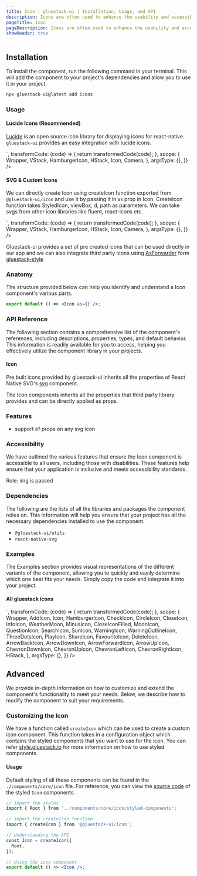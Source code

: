 ```yaml
---
title: Icon | gluestack-ui | Installation, Usage, and API
description: Icons are often used to enhance the usability and accessibility of digital products by providing users with clear and intuitive visual cues. It serves as an intuitive and easily recognizable way to communicate with users.
pageTitle: Icon
pageDescription: Icons are often used to enhance the usability and accessibility of digital products by providing users with clear and intuitive visual cues. It serves as an intuitive and easily recognizable way to communicate with users.
showHeader: true
---
```



<Meta title="components/Media And Icons/Icon" />




## Installation

To install the component, run the following command in your terminal. This will add the component to your project's dependencies and allow you to use it in your project.

```jsx
npx gluestack-ui@latest add icons
```

### Usage

#### Lucide Icons (Recommended)

[Lucide]("https://lucide.dev/docs/lucide-react-native") is an open source icon library for displaying icons for react-native. `gluestack-ui` provides an easy integration with lucide icons.

<AppProvider>
  <CodePreview
    showComponentRenderer={true}
    showArgsController={false}
    metaData={{
      code: `
      <VStack space="md" alignItems='center'>
        <Icon as={Camera} color="$orange500"/>
        <Icon as={Camera} color="$primary500" />
        <Icon as={Camera} size="xl" color="$green500"/>
        <Icon as={Camera} sx={{ h: 40, w: 40, color: 'red' }} />
    </VStack>
`,
      transformCode: (code) => {
        return transformedCode(code);
      },
      scope: {
        Wrapper,
        VStack,
        HamburgerIcon,
        HStack,
        Icon,
        Camera,
      },
      argsType: {},
    }}
  />
</AppProvider>

#### SVG & Custom Icons

We can directly create Icon using createIcon function exported from `@gluestack-ui/icon` and use it by passing it in `as` prop in Icon.
CreateIcon function takes StyledIcon, viewBox, d, path as parameters. We can take svgs from other icon libraries like fluent, react-icons etc.

<AppProvider>
  <CodePreview
    showComponentRenderer={true}
    showArgsController={false}
    metaData={{
      code: `
      <VStack space="md" alignItems='center'>
        <Icon as={HamburgerIcon}  color="$green500" />
        <Icon as={HamburgerIcon} color="$primary500" />
        <Icon as={HamburgerIcon} size="xl" />
        <Icon
          as={HamburgerIcon}
          sx={{ h: 40, w: 40, color: 'red' }}
        />
</VStack>
`,
      transformCode: (code) => {
        return transformedCode(code);
      },
      scope: {
        Wrapper,
        VStack,
        HamburgerIcon,
        HStack,
        Icon,
        Camera,
      },
      argsType: {},
    }}
  />
</AppProvider>

Gluestack-ui provides a set of pre created icons that can be used directly in our app and we can also integrate third party icons using [AsForwarder]("https://style.gluestack.io/docs/api/as-forwarder") form [gluestack-style]("https://style.gluestack.io/")

### Anatomy

The structure provided below can help you identify and understand a Icon component's various parts.

```jsx
export default () => <Icon as={} />;
```

### API Reference

The following section contains a comprehensive list of the component's references, including descriptions, properties, types, and default behavior. This information is readily available for you to access, helping you effectively utilize the component library in your projects.

#### Icon

Pre built icons provided by gluestack-ui inherits all the properties of React Native SVG's [svg](https://github.com/software-mansion/react-native-svg/tree/main/Example) component.

The Icon components inherits all the properties that third party library provides and can be directly applied as props.

### Features

- support of props on any svg icon

### Accessibility

We have outlined the various features that ensure the Icon component is accessible to all users, including those with disabilities. These features help ensure that your application is inclusive and meets accessibility standards.

Role: img is passed

### Dependencies

The following are the lists of all the libraries and packages the component relies on. This information will help you ensure that your project has all the necessary dependencies installed to use the component.

- `@gluestack-ui/utils`
- `react-native-svg`

### Examples

The Examples section provides visual representations of the different variants of the component, allowing you to quickly and easily determine which one best fits your needs. Simply copy the code and integrate it into your project.

#### All gluestack icons

<AppProvider>
  <CodePreview
    showComponentRenderer={true}
    showArgsController={false}
    metaData={{
      code: `
<HStack w="70%" flexWrap= 'wrap'>
  <Icon as={AddIcon} m="$2" w="$4" h="$4" />
  <Icon as={HamburgerIcon} m="$2" w="$4" h="$4" />
  <Icon as={ArrowBackIcon} m="$2" w="$4" h="$4" />
  <Icon as={ArrowDownIcon} m="$2" w="$4" h="$4" />
  <Icon as={ArrowForwardIcon} m="$2" w="$4" h="$4" />
  <Icon as={ArrowUpIcon} m="$2" w="$4" h="$4" />
  <Icon as={ChevronDownIcon} m="$2" w="$4" h="$4" />
  <Icon as={ChevronUpIcon} m="$2" w="$4" h="$4" />
  <Icon as={ChevronLeftIcon} m="$2" w="$4" h="$4" />
  <Icon as={ChevronRightIcon} m="$2" w="$4" h="$4" />
  <Icon as={CheckIcon} m="$2" w="$4" h="$4" />
  <Icon as={CircleIcon} m="$2" w="$4" h="$4" />
  <Icon as={CloseIcon} m="$2" w="$4" h="$4" />
  <Icon as={InfoIcon} m="$2" w="$4" h="$4" />
  <Icon as={WeatherMoon}m="$2" w="$4" h="$4" />
  <Icon as={MinusIcon} m="$2" w="$4" h="$4" />
  <Icon as={MoonIcon} m="$2" w="$4" h="$4" />
  <Icon as={QuestionIcon} m="$2" w="$4" h="$4" />
  <Icon as={SearchIcon} m="$2" w="$4" h="$4" />
  <Icon as={SunIcon} m="$2" w="$4" h="$4" />
  <Icon as={WarningIcon} m="$2" w="$4" h="$4" />
  <Icon as={WarningOutlineIcon} m="$2" w="$4" h="$4" />
  <Icon as={ThreeDotsIcon} m="$2" w="$4" h="$4" />
  <Icon as={PlayIcon} m="$2" w="$4" h="$4" />
  <Icon as={ShareIcon} m="$2" w="$4" h="$4" />
  <Icon as={FavouriteIcon} m="$2" w="$4" h="$4" />
  <Icon as={DeleteIcon}m="$2" w="$4" h="$4" />
  <Icon as={CloseIconFilled} m="$2" w="$4" h="$4" />
</HStack>
`,
      transformCode: (code) => {
        return transformedCode(code);
      },
      scope: {
        Wrapper,
        AddIcon,
        Icon,
        HamburgerIcon,
        CheckIcon,
        CircleIcon,
        CloseIcon,
        InfoIcon,
        WeatherMoon,
        MinusIcon,
        CloseIconFilled,
        MoonIcon,
        QuestionIcon,
        SearchIcon,
        SunIcon,
        WarningIcon,
        WarningOutlineIcon,
        ThreeDotsIcon,
        PlayIcon,
        ShareIcon,
        FavouriteIcon,
        DeleteIcon,
        ArrowBackIcon,
        ArrowDownIcon,
        ArrowForwardIcon,
        ArrowUpIcon,
        ChevronDownIcon,
        ChevronUpIcon,
        ChevronLeftIcon,
        ChevronRightIcon,
        HStack,
      },
      argsType: {},
    }}
  />
</AppProvider>

## Advanced

We provide in-depth information on how to customize and extend the component's functionality to meet your needs. Below, we describe how to modify the component to suit your requirements.

### Customizing the Icon

We have a function called `createIcon` which can be used to create a custom icon component. This function takes in a configuration object which contains the styled components that you want to use for the icon. You can refer [style.gluestack.io](https://style.gluestack.io/) for more information on how to use styled components.

#### Usage

Default styling of all these components can be found in the `./components/core/icon` file. For reference, you can view the [source code](https://github.com/gluestack/gluestack-ui/blob/development/example/storybook/src/components/Icon/index.tsx) of the styled `Icon` components.

```jsx
// import the styles
import { Root } from '../components/core/icon/styled-components';

// import the createIcon function
import { createIcon } from '@gluestack-ui/icon';

// Understanding the API
const Icon = createIcon({
  Root,
});

// Using the icon component
export default () => <Icon />;
```
